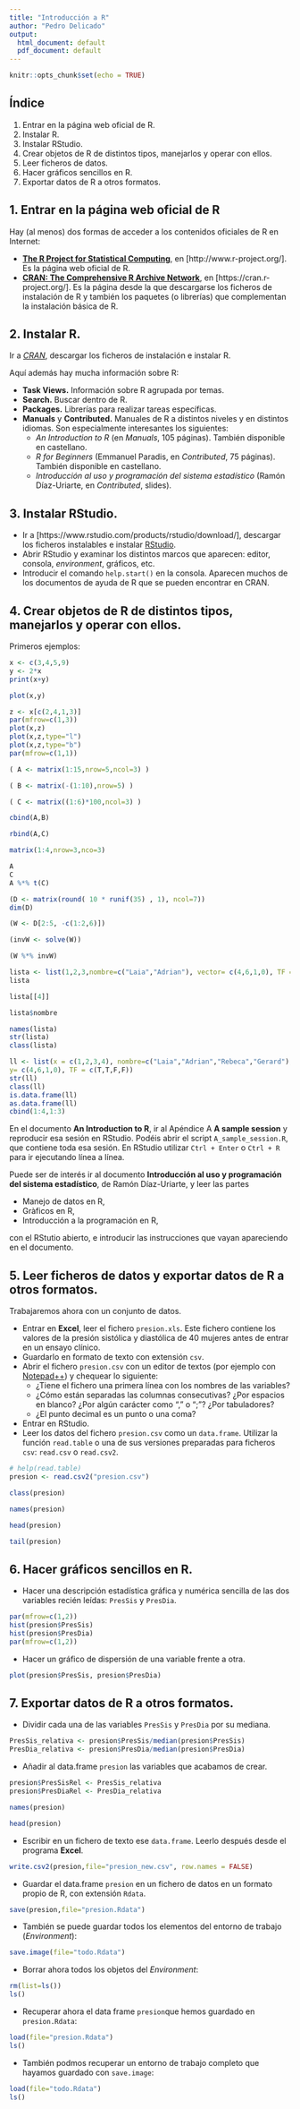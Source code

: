 ---
title: "Introducción a R"
author: "Pedro Delicado"
output:
  html_document: default
  pdf_document: default
---

```{r setup, include=FALSE}
knitr::opts_chunk$set(echo = TRUE)
```

## Índice
1. Entrar en la página web oficial de R.
2. Instalar R.
3. Instalar RStudio.
4. Crear objetos de R de distintos tipos, manejarlos y operar con ellos.
5. Leer ficheros de datos.
6. Hacer gráficos sencillos en R.
7. Exportar datos de R a otros formatos.

## 1. Entrar en la página web oficial de R
Hay (al menos) dos formas de acceder a los contenidos oficiales de R en Internet: 

* [**The R Project for Statistical Computing**](http://www.r-project.org), en  [http://www.r-project.org/]. Es la página web oficial de R.
* [**CRAN: The Comprehensive R Archive Network**](https://cran.r-project.org/), en [https://cran.r-project.org/]. Es la página desde la que descargarse los ficheros de instalación de R y también los paquetes (o librerías) que complementan la instalación básica de R.  


## 2. Instalar R.
Ir a [*CRAN*](https://cran.r-project.org/), descargar los ficheros de instalación e instalar R.

Aquí además hay mucha información sobre R:

* **Task Views.** Información sobre R agrupada por temas.
* **Search.** Buscar dentro de R.
* **Packages.** Librerías para realizar tareas específicas.
* **Manuals** y **Contributed.** Manuales de R a distintos niveles y en distintos idiomas. 
Son especialmente interesantes los siguientes:
  + *An Introduction to R* (en *Manuals*, 105 páginas). También disponible en castellano.
  + *R for Beginners* (Emmanuel Paradis, en *Contributed*, 75 páginas). También disponible en castellano.
  + *Introducción al uso y programación del sistema estadístico* (Ramón Díaz-Uriarte, en *Contributed*, slides).

## 3. Instalar RStudio.

* Ir a [https://www.rstudio.com/products/rstudio/download/], descargar los ficheros instalables e instalar [RStudio](https://www.rstudio.com). 
* Abrir RStudio y examinar los distintos marcos que aparecen: 
editor, consola, *environment*, gráficos, etc.
* Introducir el comando `help.start()` en la consola. Aparecen muchos de los documentos de ayuda de R que se pueden encontrar en CRAN. 


## 4. Crear objetos de R de distintos tipos, manejarlos y operar con ellos.

Primeros ejemplos: 
```{r}
x <- c(3,4,5,9)
y <- 2*x
print(x+y)
```

```{r}
plot(x,y)
```

```{r,fig.height=3,fig.width=9}
z <- x[c(2,4,1,3)]
par(mfrow=c(1,3))
plot(x,z)
plot(x,z,type="l")
plot(x,z,type="b")
par(mfrow=c(1,1))
```

```{r}
( A <- matrix(1:15,nrow=5,ncol=3) )
```

```{r}
( B <- matrix(-(1:10),nrow=5) )
```

```{r}
( C <- matrix((1:6)*100,ncol=3) )
```

```{r}
cbind(A,B)
```

```{r}
rbind(A,C)
```

```{r}
matrix(1:4,nrow=3,nco=3)
```

```{r}
A
C
A %*% t(C)
```

```{r}
(D <- matrix(round( 10 * runif(35) , 1), ncol=7))
dim(D)
```

```{r}
(W <- D[2:5, -c(1:2,6)])
```

```{r}
(invW <- solve(W))
```

```{r}
(W %*% invW)
```

```{r}
lista <- list(1,2,3,nombre=c("Laia","Adrian"), vector= c(4,6,1,0), TF = TRUE)
lista
```

```{r}
lista[[4]]
```

```{r}
lista$nombre
```

```{r}
names(lista)
str(lista)
class(lista)
```

```{r}
ll <- list(x = c(1,2,3,4), nombre=c("Laia","Adrian","Rebeca","Gerard"),
y= c(4,6,1,0), TF = c(T,T,F,F))
str(ll)
class(ll)
is.data.frame(ll)
as.data.frame(ll)
cbind(1:4,1:3)
``` 

En el documento **An Introduction to R**, ir al Apéndice A **A sample session** y reproducir esa sesión en RStudio.
Podéis abrir el script `A_sample_session.R`, que contiene toda esa sesión.
En RStudio utilizar `Ctrl + Enter` o `Ctrl + R` para ir ejecutando línea a línea.

Puede ser de interés ir al documento **Introducción al uso y programación del sistema estadístico**, de Ramón Díaz-Uriarte, y leer las partes 

  - Manejo de datos en R,
  - Gràficos en R,
  - Introducción a la programación en R,

con el RStutio abierto, e introducir las instrucciones que vayan apareciendo en el documento.

## 5. Leer ficheros de datos y exportar datos de R a otros formatos.
Trabajaremos ahora con un conjunto de datos.

* Entrar en **Excel**, leer el fichero `presion.xls`. 
Este fichero contiene los valores de la presión sistólica y diastólica de 40 mujeres antes de entrar en un ensayo clínico.
* Guardarlo en formato de texto con extensión `csv`.
* Abrir el fichero `presion.csv` con un editor de textos (por ejemplo con [Notepad++](https://notepad-plus-plus.org/)) y chequear lo siguiente:
  + ¿Tiene el fichero una primera línea con los nombres de las variables?
  + ¿Cómo están separadas las columnas consecutivas? ¿Por espacios en blanco? ¿Por algún carácter como "," o ";"? ¿Por tabuladores?
  + ¿El punto decimal es un punto o una coma?
* Entrar en RStudio.
* Leer los datos del fichero `presion.csv` como un `data.frame`. Utilizar la función `read.table` o una de sus versiones preparadas para ficheros `csv`: `read.csv` o `read.csv2`.

```{r}
# help(read.table)
presion <- read.csv2("presion.csv")

class(presion) 

names(presion)

head(presion)

tail(presion)
```

## 6. Hacer gráficos sencillos en R.

* Hacer una descripción estadística gráfica y numérica sencilla de las dos variables recién leídas: `PresSis` y `PresDia`.

```{r}
par(mfrow=c(1,2))
hist(presion$PresSis)
hist(presion$PresDia)
par(mfrow=c(1,2))
```

* Hacer un gráfico de dispersión de una variable frente a otra.

```{r}
plot(presion$PresSis, presion$PresDia)
```

## 7. Exportar datos de R a otros formatos.

* Dividir cada una de las variables `PresSis` y `PresDia` por su mediana.

```{r} 
PresSis_relativa <- presion$PresSis/median(presion$PresSis)
PresDia_relativa <- presion$PresDia/median(presion$PresDia)
```

* Añadir al data.frame `presion` las variables que acabamos de crear.

```{r} 
presion$PresSisRel <- PresSis_relativa
presion$PresDiaRel <- PresDia_relativa

names(presion)

head(presion)
```

* Escribir en un fichero de texto ese `data.frame`. Leerlo después desde el programa **Excel**.

```{r}
write.csv2(presion,file="presion_new.csv", row.names = FALSE)
```

* Guardar el data.frame `presion` en un fichero de datos en un formato propio de R, con extensión `Rdata`.

```{r}
save(presion,file="presion.Rdata")
```

* También se puede guardar todos los elementos del entorno de trabajo (*Environment*):



```{r}
save.image(file="todo.Rdata")
```


* Borrar ahora todos los objetos del *Environment*: 

```{r}
rm(list=ls())
ls()
```

* Recuperar ahora el data frame `presion`que hemos guardado en `presion.Rdata`: 

```{r}
load(file="presion.Rdata")
ls()
```

* También podmos recuperar un entorno de trabajo completo que hayamos guardado con `save.image`: 

```{r}
load(file="todo.Rdata")
ls()
```
